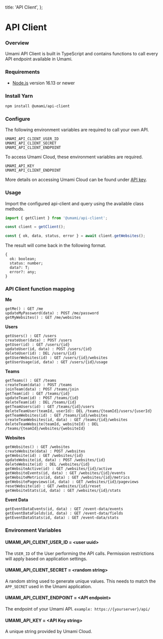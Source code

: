   title: 'API Client',
};

# API Client

### Overview

Umami API Client is built in TypeScript and contains functions to call every API endpoint available in Umami.

### Requirements

- [Node.js](https://nodejs.org/) version 16.13 or newer

### Install Yarn

```sh
npm install @umami/api-client
```

### Configure

The following environment variables are required to call your own API.

```
UMAMI_API_CLIENT_USER_ID
UMAMI_API_CLIENT_SECRET
UMAMI_API_CLIENT_ENDPOINT
```

To access Umami Cloud, these environment variables are required.

```
UMAMI_API_KEY
UMAMI_API_CLIENT_ENDPOINT
```

More details on accessing Umami Cloud can be found under [API key](/docs/api-key).

### Usage

Import the configured api-client and query using the available class methods.

```js
import { getClient } from '@umami/api-client';

const client = getClient();

const { ok, data, status, error } = await client.getWebsites();
```

The result will come back in the following format.

```
{
  ok: boolean;
  status: number;
  data?: T;
  error?: any;
}
```

### API Client function mapping

**Me**

```
getMe() : GET /me
updateMyPassword(data) : POST /me/password
getMyWebsites() : GET /me/websites
```

**Users**

```
getUsers() : GET /users
createUser(data) : POST /users
getUser(id) : GET /users/{id}
updateUser(id, data) : POST /users/{id}
deleteUser(id) : DEL /users/{id}
getUserWebsites(id) : GET /users/{id}/websites
getUserUsage(id, data) : GET /users/{id}/usage
```

**Teams**

```
getTeams() : GET /teams
createTeam(data) : POST /teams
joinTeam(data) : POST /teams/join
getTeam(id) : GET /teams/{id}
updateTeam(id) : POST /teams/{id}
deleteTeam(id) : DEL /teams/{id}
getTeamUsers(id) : GET /teams/{id}/users
deleteTeamUser(teamId, userId): DEL /teams/{teamId}/users/{userId}
getTeamWebsites(id) : GET /teams/{id}/websites
createTeamWebsites(id, data) : GET /teams/{id}/websites
deleteTeamWebsite(teamId, websiteId) : DEL /teams/{teamId}/websites/{websiteId}
```

**Websites**

```
getWebsites() : GET /websites
createWebsite(data) : POST /websites
getWebsite(id) : GET /websites/{id}
updateWebsite(id, data) : POST /websites/{id}
deleteWebsite(id) : DEL /websites/{id}
getWebsiteActive(id) : GET /websites/{id}/active
getWebsiteEvents(id, data) : GET /websites/{id}/events
getWebsiteMetrics(id, data) : GET /websites/{id}/metrics
getWebsitePageviews(id, data) : GET /websites/{id}/pageviews
resetWebsite(id) : GET /websites/{id}/reset
getWebsiteStats(id, data) : GET /websites/{id}/stats
```

**Event Data**

```
getEventDataEvents(id, data) : GET /event-data/events
getEventDataFields(id, data) : GET /event-data/fields
getEventDataStats(id, data) : GET /event-data/stats
```

### Environment Variables

#### UMAMI_API_CLIENT_USER_ID = &lt;user uuid&gt;

The `USER_ID` of the User performing the API calls. Permission restrictions will apply based on application settings.

#### UMAMI_API_CLIENT_SECRET = &lt;random string&gt;

A random string used to generate unique values. This needs to match the `APP_SECRET` used in the Umami application.

#### UMAMI_API_CLIENT_ENDPOINT = &lt;API endpoint&gt;

The endpoint of your Umami API. `example: https://{yourserver}/api/`

#### UMAMI_API_KEY = &lt;API Key string&gt;

A unique string provided by Umami Cloud.
